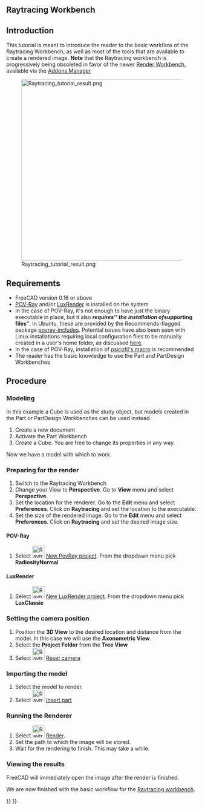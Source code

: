 <languages/>

==Raytracing Workbench==

{{VeryImportantMessage|The [[Raytracing_Workbench|Raytracing workbench]] is being superseded by the new [https://github.com/FreeCAD/FreeCAD-render Render Workbench], which is intended as its replacement. The Render Workbench can be installed through the [[Std_AddonMgr|Addon Manager]]. The information here is provided because by default FreeCAD is still shipped (as of 0.19-24276) with the Raytracing Workbench, and because the new module should basically work in the same way}}

{{TutorialInfo/ru
|Topic= Raytracing
|Level= Beginner
|Time= 10 minutes + Render time
|Author=[http://freecadweb.org/wiki/index.php?title=User:Drei Drei]
|FCVersion=0.16 or above
|Files=
}}

== Introduction ==
This tutorial is meant to introduce the reader to the basic workflow of the Raytracing Workbench, as well as most of the tools that are available to create a rendered image. '''Note''' that the Raytracing workbench is progressively being obsoleted in favor of the newer [https://github.com/FreeCAD/FreeCAD-render Render Workbench], available via the [[Std_AddonMgr|Addons Manager]]

[[Image:Raytracing_tutorial_result.png|480px]]

== Requirements ==
* FreeCAD version 0.16 or above
* [http://www.povray.org/ POV-Ray] and/or [https://luxcorerender.org/ LuxRender] is installed on the system
* In the case of POV-Ray, it's not enough to have just the binary executable in place, but it also '''''requires''''' the installation of '''''supporting files'''''. In Ubuntu, these are provided by the Recommends-flagged package [https://packages.ubuntu.com/search?keywords=povray-includes povray-includes]. Potential issues have also been seen with Linux installations requiring local configuration files to be manually created in a user's home folder, as discussed [https://forum.freecadweb.org/viewtopic.php?f=3&t=27548&start=10#p224576 here].
* In the case of POV-Ray, installation of  [https://github.com/psicofil/Macros_FreeCAD psicofil's macro] is recommended
* The reader has the basic knowledge to use the Part and PartDesign Workbenches

== Procedure == 

=== Modeling ===
In this example a Cube is used as the study object, but models created in the Part or PartDesign Workbenches can be used instead.

# Create a new document
# Activate the Part Workbench
# Create a Cube. You are free to change its properties in any way.

Now we have a model with which to work.

=== Preparing for the render ===
# Switch to the Raytracing Workbench
# Change your View to '''Perspective'''. Go to '''View''' menu and select '''Perspective'''.
# Set the location for the renderer. Go to the '''Edit''' menu and select '''Preferences'''. Click on '''Raytracing''' and set the location to the executable. 
# Set the size of the rendered image. Go to the '''Edit''' menu and select '''Preferences'''. Click on '''Raytracing''' and set the desired image size.

==== POV-Ray ====
# Select  [[Image:Raytrace_New.svg|32px]] [[Raytracing_New|New PovRay project]]. From the dropdown menu pick '''RadiosityNormal'''

==== LuxRender ====
# Select [[Image:Raytrace_Lux.svg|32px]] [[Raytracing_Lux|New LuxRender project]]. From the dropdown menu pick '''LuxClassic'''

=== Setting the camera position ===
# Position the '''3D View''' to the desired location and distance from the model. In this case we will use the '''Axonometric View'''.
# Select the '''Project Folder''' from the '''Tree View'''
# Select [[Image:Raytrace_ResetCamera.svg|32px]] [[Raytracing_ResetCamera|Reset camera]]

=== Importing the model ===
# Select the model to render.
# Select [[Image:Raytrace_NewPartSegment.svg|32px]] [[Raytracing_InsertPart|Insert part]]

===  Running the Renderer ===
# Select  [[Image:Raytrace_Render.svg|32px]] [[Raytracing_Render|Render]].
# Set the path to which the image will be stored.
# Wait for the rendering to finish. This may take a while.

=== Viewing the results ===
FreeCAD will immediately open the image after the render is finished.

We are now finished with the basic workflow for the [[Raytracing_Workbench|Raytracing workbench]].


{{Raytracing Tools navi{{#translation:}}}}
{{Userdocnavi{{#translation:}}}}